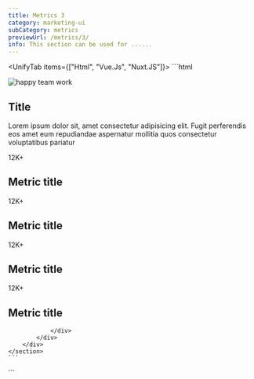 ```yaml
---
title: Metrics 3
category: marketing-ui
subCategory: metrics
previewUrl: /metrics/3/
info: This section can be used for ......
---
```


<UnifyTab items={["Html", "Vue.Js", "Nuxt.JS"]}>
  <TabItem>
    ```html
    <section class="py24">
        <div class="max-w-7xl mx-auto px-5 sm-px10 md-px12 lg-px5 flex gap16 flex-col md-flex-row md-items-center">
            <img src="/images/happy-work.webp" alt="happy team work" class="w-full h-auto md-w-1/2 md-h-full object-cover rd-lg order-2 md-order-1">
            <div class="space-y10 md-order-2">
                <h1 class="text-3xl font-bold text-gray9 dark-text-white capitalize">Title</h1>
                <p class="text-gray7 dark-text-gray3">
                    Lorem ipsum dolor sit, amet consectetur adipisicing elit. Fugit perferendis eos amet eum repudiandae aspernatur mollitia quos consectetur voluptatibus pariatur 
                </p>
                <div class="grid sm-grid-cols-2 gap-4 text-center text-gray7 dark-text-gray3 children-space-y3 children-bg-gray1 dark-children-bg-gray9 children-p4 children-rd-lg">
                    <div class="">
                        <span class="font-semibold text-2xl md-text-4xl text-sky6 dark-text-sky5">
                            12K+
                        </span>
                        <h2 class="text-gray8 dark-text-gray2 font-medium">
                            Metric title
                        </h2>
                    </div>
                    <div class="">
                        <span class="font-semibold text-2xl md-text-4xl text-sky6 dark-text-sky5">
                            12K+
                        </span>
                        <h2 class="text-gray8 dark-text-gray2 font-medium">
                            Metric title
                        </h2>
                    </div>
                    <div class="">
                        <span class="font-semibold text-2xl md-text-4xl text-sky6 dark-text-sky5">
                            12K+
                        </span>
                        <h2 class="text-gray8 dark-text-gray2 font-medium">
                            Metric title
                        </h2>
                    </div>
                    <div class="">
                        <span class="font-semibold text-2xl md-text-4xl text-sky6 dark-text-sky5">
                            12K+
                        </span>
                        <h2 class="text-gray8 dark-text-gray2 font-medium">
                            Metric title
                        </h2>
                    </div>
                    
                </div>
            </div>
        </div>
    </section>
    ```
  </TabItem>

  <TabItem>
    ```
    <template>
        <section class="py24">
            <div class="max-w-7xl mx-auto px-5 sm-px10 md-px12 lg-px5 flex gap16 flex-col md-flex-row md-items-center">
                <img src="/images/happy-work.webp" alt="happy team work" class="w-full h-auto md-w-1/2 md-h-full object-cover rd-lg order-2 md-order-1">
                <div class="space-y10 md-order-2">
                    <h1 class="text-3xl font-bold text-gray9 dark-text-white capitalize">Title</h1>
                    <p class="text-gray7 dark-text-gray3">
                        Lorem ipsum dolor sit, amet consectetur adipisicing elit. Fugit perferendis eos amet eum repudiandae aspernatur mollitia quos consectetur voluptatibus pariatur 
                    </p>
                    <div class="grid sm-grid-cols-2 gap-4 text-center text-gray7 dark-text-gray3 children-space-y3 children-bg-gray1 dark-children-bg-gray9 children-p4 children-rd-lg">
                        <div class="">
                            <span class="font-semibold text-2xl md-text-4xl text-sky6 dark-text-sky5">
                                12K+
                            </span>
                            <h2 class="text-gray8 dark-text-gray2 font-medium">
                                Metric title
                            </h2>
                        </div>
                        <div class="">
                            <span class="font-semibold text-2xl md-text-4xl text-sky6 dark-text-sky5">
                                12K+
                            </span>
                            <h2 class="text-gray8 dark-text-gray2 font-medium">
                                Metric title
                            </h2>
                        </div>
                        <div class="">
                            <span class="font-semibold text-2xl md-text-4xl text-sky6 dark-text-sky5">
                                12K+
                            </span>
                            <h2 class="text-gray8 dark-text-gray2 font-medium">
                                Metric title
                            </h2>
                        </div>
                        <div class="">
                            <span class="font-semibold text-2xl md-text-4xl text-sky6 dark-text-sky5">
                                12K+
                            </span>
                            <h2 class="text-gray8 dark-text-gray2 font-medium">
                                Metric title
                            </h2>
                        </div>
                        
                    </div>
                </div>
            </div>
        </section>
    </template>
    ```
  </TabItem> 

  <TabItem>
    ```
    <template>
        <section class="py24">
            <div class="max-w-7xl mx-auto px-5 sm-px10 md-px12 lg-px5 flex gap16 flex-col md-flex-row md-items-center">
                <img src="/images/happy-work.webp" alt="happy team work" class="w-full h-auto md-w-1/2 md-h-full object-cover rd-lg order-2 md-order-1">
                <div class="space-y10 md-order-2">
                    <h1 class="text-3xl font-bold text-gray9 dark-text-white capitalize">Title</h1>
                    <p class="text-gray7 dark-text-gray3">
                        Lorem ipsum dolor sit, amet consectetur adipisicing elit. Fugit perferendis eos amet eum repudiandae aspernatur mollitia quos consectetur voluptatibus pariatur 
                    </p>
                    <div class="grid sm-grid-cols-2 gap-4 text-center text-gray7 dark-text-gray3 children-space-y3 children-bg-gray1 dark-children-bg-gray9 children-p4 children-rd-lg">
                        <div class="">
                            <span class="font-semibold text-2xl md-text-4xl text-sky6 dark-text-sky5">
                                12K+
                            </span>
                            <h2 class="text-gray8 dark-text-gray2 font-medium">
                                Metric title
                            </h2>
                        </div>
                        <div class="">
                            <span class="font-semibold text-2xl md-text-4xl text-sky6 dark-text-sky5">
                                12K+
                            </span>
                            <h2 class="text-gray8 dark-text-gray2 font-medium">
                                Metric title
                            </h2>
                        </div>
                        <div class="">
                            <span class="font-semibold text-2xl md-text-4xl text-sky6 dark-text-sky5">
                                12K+
                            </span>
                            <h2 class="text-gray8 dark-text-gray2 font-medium">
                                Metric title
                            </h2>
                        </div>
                        <div class="">
                            <span class="font-semibold text-2xl md-text-4xl text-sky6 dark-text-sky5">
                                12K+
                            </span>
                            <h2 class="text-gray8 dark-text-gray2 font-medium">
                                Metric title
                            </h2>
                        </div>
                        
                    </div>
                </div>
            </div>
        </section>
    </template>
    ```
  </TabItem>
</UnifyTab>